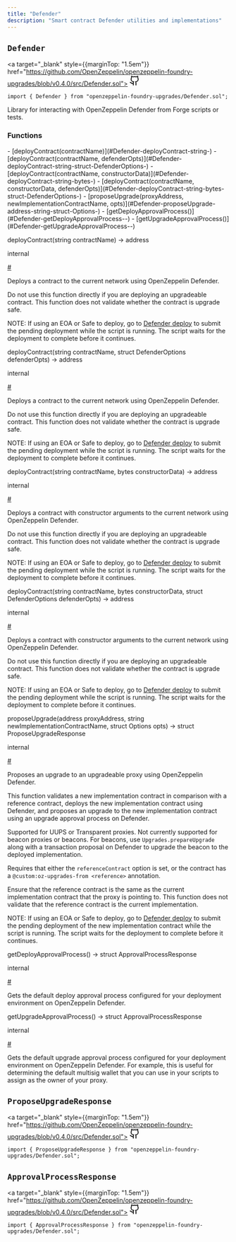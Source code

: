 ```yaml
---
title: "Defender"
description: "Smart contract Defender utilities and implementations"
---
```


<a id="Defender"></a>

<div style={{marginTop: "4em"}} className="w-full flex flex-row items-center justify-between">

## `Defender` 

<a target="_blank" style={{marginTop: "1.5em"}} href="https://github.com/OpenZeppelin/openzeppelin-foundry-upgrades/blob/v0.4.0/src/Defender.sol">
<svg xmlns="http://www.w3.org/2000/svg" width="24" height="24" viewBox="0 0 24 24" fill="none" stroke="currentColor" stroke-width="2" stroke-linecap="round" stroke-linejoin="round" class="lucide lucide-github-icon lucide-github"><path d="M15 22v-4a4.8 4.8 0 0 0-1-3.5c3 0 6-2 6-5.5.08-1.25-.27-2.48-1-3.5.28-1.15.28-2.35 0-3.5 0 0-1 0-3 1.5-2.64-.5-5.36-.5-8 0C6 2 5 2 5 2c-.3 1.15-.3 2.35 0 3.5A5.403 5.403 0 0 0 4 9c0 3.5 3 5.5 6 5.5-.39.49-.68 1.05-.85 1.65-.17.6-.22 1.23-.15 1.85v4"/><path d="M9 18c-4.51 2-5-2-7-2"/></svg>
</a>

</div>

```solidity
import { Defender } from "openzeppelin-foundry-upgrades/Defender.sol";
```

Library for interacting with OpenZeppelin Defender from Forge scripts or tests.

<div className="bg-secondary p-4 rounded-md mb-6">
<h3 style={{ marginTop: "0"}}>Functions</h3>
<div className="font-mono">
- [deployContract(contractName)](#Defender-deployContract-string-)
- [deployContract(contractName, defenderOpts)](#Defender-deployContract-string-struct-DefenderOptions-)
- [deployContract(contractName, constructorData)](#Defender-deployContract-string-bytes-)
- [deployContract(contractName, constructorData, defenderOpts)](#Defender-deployContract-string-bytes-struct-DefenderOptions-)
- [proposeUpgrade(proxyAddress, newImplementationContractName, opts)](#Defender-proposeUpgrade-address-string-struct-Options-)
- [getDeployApprovalProcess()](#Defender-getDeployApprovalProcess--)
- [getUpgradeApprovalProcess()](#Defender-getUpgradeApprovalProcess--)
</div>
</div>

<a id="Defender-deployContract-string-"></a>

<div className="border rounded-md mb-4">
<div className="bg-secondary flex w-full justify-between px-4">
<p className="font-bold text-sm font-mono">deployContract(string contractName) → address</p>
<div className="flex flex-row items-center gap-2">
<p className="font-light text-sm">internal</p>
<a className="peer" data-card href="Defender-deployContract-string-">#</a>
</div>
</div>
<div className="px-4">

Deploys a contract to the current network using OpenZeppelin Defender.

<Callout type="warn">
Do not use this function directly if you are deploying an upgradeable contract. This function does not validate whether the contract is upgrade safe.
</Callout>

NOTE: If using an EOA or Safe to deploy, go to [Defender deploy](https://defender.openzeppelin.com/v2/#/deploy) to submit the pending deployment while the script is running.
The script waits for the deployment to complete before it continues.

</div>
</div>

<a id="Defender-deployContract-string-struct-DefenderOptions-"></a>

<div className="border rounded-md mb-4">
<div className="bg-secondary flex w-full justify-between px-4">
<p className="font-bold text-sm font-mono">deployContract(string contractName, struct DefenderOptions defenderOpts) → address</p>
<div className="flex flex-row items-center gap-2">
<p className="font-light text-sm">internal</p>
<a className="peer" data-card href="Defender-deployContract-string-struct-DefenderOptions-">#</a>
</div>
</div>
<div className="px-4">

Deploys a contract to the current network using OpenZeppelin Defender.

<Callout type="warn">
Do not use this function directly if you are deploying an upgradeable contract. This function does not validate whether the contract is upgrade safe.
</Callout>

NOTE: If using an EOA or Safe to deploy, go to [Defender deploy](https://defender.openzeppelin.com/v2/#/deploy) to submit the pending deployment while the script is running.
The script waits for the deployment to complete before it continues.

</div>
</div>

<a id="Defender-deployContract-string-bytes-"></a>

<div className="border rounded-md mb-4">
<div className="bg-secondary flex w-full justify-between px-4">
<p className="font-bold text-sm font-mono">deployContract(string contractName, bytes constructorData) → address</p>
<div className="flex flex-row items-center gap-2">
<p className="font-light text-sm">internal</p>
<a className="peer" data-card href="Defender-deployContract-string-bytes-">#</a>
</div>
</div>
<div className="px-4">

Deploys a contract with constructor arguments to the current network using OpenZeppelin Defender.

<Callout type="warn">
Do not use this function directly if you are deploying an upgradeable contract. This function does not validate whether the contract is upgrade safe.
</Callout>

NOTE: If using an EOA or Safe to deploy, go to [Defender deploy](https://defender.openzeppelin.com/v2/#/deploy) to submit the pending deployment while the script is running.
The script waits for the deployment to complete before it continues.

</div>
</div>

<a id="Defender-deployContract-string-bytes-struct-DefenderOptions-"></a>

<div className="border rounded-md mb-4">
<div className="bg-secondary flex w-full justify-between px-4">
<p className="font-bold text-sm font-mono">deployContract(string contractName, bytes constructorData, struct DefenderOptions defenderOpts) → address</p>
<div className="flex flex-row items-center gap-2">
<p className="font-light text-sm">internal</p>
<a className="peer" data-card href="Defender-deployContract-string-bytes-struct-DefenderOptions-">#</a>
</div>
</div>
<div className="px-4">

Deploys a contract with constructor arguments to the current network using OpenZeppelin Defender.

<Callout type="warn">
Do not use this function directly if you are deploying an upgradeable contract. This function does not validate whether the contract is upgrade safe.
</Callout>

NOTE: If using an EOA or Safe to deploy, go to [Defender deploy](https://defender.openzeppelin.com/v2/#/deploy) to submit the pending deployment while the script is running.
The script waits for the deployment to complete before it continues.

</div>
</div>

<a id="Defender-proposeUpgrade-address-string-struct-Options-"></a>

<div className="border rounded-md mb-4">
<div className="bg-secondary flex w-full justify-between px-4">
<p className="font-bold text-sm font-mono">proposeUpgrade(address proxyAddress, string newImplementationContractName, struct Options opts) → struct ProposeUpgradeResponse</p>
<div className="flex flex-row items-center gap-2">
<p className="font-light text-sm">internal</p>
<a className="peer" data-card href="Defender-proposeUpgrade-address-string-struct-Options-">#</a>
</div>
</div>
<div className="px-4">

Proposes an upgrade to an upgradeable proxy using OpenZeppelin Defender.

This function validates a new implementation contract in comparison with a reference contract, deploys the new implementation contract using Defender,
and proposes an upgrade to the new implementation contract using an upgrade approval process on Defender.

Supported for UUPS or Transparent proxies. Not currently supported for beacon proxies or beacons.
For beacons, use `Upgrades.prepareUpgrade` along with a transaction proposal on Defender to upgrade the beacon to the deployed implementation.

Requires that either the `referenceContract` option is set, or the contract has a `@custom:oz-upgrades-from <reference>` annotation.

<Callout type="warn">
Ensure that the reference contract is the same as the current implementation contract that the proxy is pointing to.
This function does not validate that the reference contract is the current implementation.
</Callout>

NOTE: If using an EOA or Safe to deploy, go to [Defender deploy](https://defender.openzeppelin.com/v2/#/deploy) to submit the pending deployment of the new implementation contract while the script is running.
The script waits for the deployment to complete before it continues.

</div>
</div>

<a id="Defender-getDeployApprovalProcess--"></a>

<div className="border rounded-md mb-4">
<div className="bg-secondary flex w-full justify-between px-4">
<p className="font-bold text-sm font-mono">getDeployApprovalProcess() → struct ApprovalProcessResponse</p>
<div className="flex flex-row items-center gap-2">
<p className="font-light text-sm">internal</p>
<a className="peer" data-card href="Defender-getDeployApprovalProcess--">#</a>
</div>
</div>
<div className="px-4">

Gets the default deploy approval process configured for your deployment environment on OpenZeppelin Defender.

</div>
</div>

<a id="Defender-getUpgradeApprovalProcess--"></a>

<div className="border rounded-md mb-4">
<div className="bg-secondary flex w-full justify-between px-4">
<p className="font-bold text-sm font-mono">getUpgradeApprovalProcess() → struct ApprovalProcessResponse</p>
<div className="flex flex-row items-center gap-2">
<p className="font-light text-sm">internal</p>
<a className="peer" data-card href="Defender-getUpgradeApprovalProcess--">#</a>
</div>
</div>
<div className="px-4">

Gets the default upgrade approval process configured for your deployment environment on OpenZeppelin Defender.
For example, this is useful for determining the default multisig wallet that you can use in your scripts to assign as the owner of your proxy.

</div>
</div>

<a id="ProposeUpgradeResponse"></a>

<div style={{marginTop: "4em"}} className="w-full flex flex-row items-center justify-between">

## `ProposeUpgradeResponse` 

<a target="_blank" style={{marginTop: "1.5em"}} href="https://github.com/OpenZeppelin/openzeppelin-foundry-upgrades/blob/v0.4.0/src/Defender.sol">
<svg xmlns="http://www.w3.org/2000/svg" width="24" height="24" viewBox="0 0 24 24" fill="none" stroke="currentColor" stroke-width="2" stroke-linecap="round" stroke-linejoin="round" class="lucide lucide-github-icon lucide-github"><path d="M15 22v-4a4.8 4.8 0 0 0-1-3.5c3 0 6-2 6-5.5.08-1.25-.27-2.48-1-3.5.28-1.15.28-2.35 0-3.5 0 0-1 0-3 1.5-2.64-.5-5.36-.5-8 0C6 2 5 2 5 2c-.3 1.15-.3 2.35 0 3.5A5.403 5.403 0 0 0 4 9c0 3.5 3 5.5 6 5.5-.39.49-.68 1.05-.85 1.65-.17.6-.22 1.23-.15 1.85v4"/><path d="M9 18c-4.51 2-5-2-7-2"/></svg>
</a>

</div>

```solidity
import { ProposeUpgradeResponse } from "openzeppelin-foundry-upgrades/Defender.sol";
```

<a id="ApprovalProcessResponse"></a>

<div style={{marginTop: "4em"}} className="w-full flex flex-row items-center justify-between">

## `ApprovalProcessResponse` 

<a target="_blank" style={{marginTop: "1.5em"}} href="https://github.com/OpenZeppelin/openzeppelin-foundry-upgrades/blob/v0.4.0/src/Defender.sol">
<svg xmlns="http://www.w3.org/2000/svg" width="24" height="24" viewBox="0 0 24 24" fill="none" stroke="currentColor" stroke-width="2" stroke-linecap="round" stroke-linejoin="round" class="lucide lucide-github-icon lucide-github"><path d="M15 22v-4a4.8 4.8 0 0 0-1-3.5c3 0 6-2 6-5.5.08-1.25-.27-2.48-1-3.5.28-1.15.28-2.35 0-3.5 0 0-1 0-3 1.5-2.64-.5-5.36-.5-8 0C6 2 5 2 5 2c-.3 1.15-.3 2.35 0 3.5A5.403 5.403 0 0 0 4 9c0 3.5 3 5.5 6 5.5-.39.49-.68 1.05-.85 1.65-.17.6-.22 1.23-.15 1.85v4"/><path d="M9 18c-4.51 2-5-2-7-2"/></svg>
</a>

</div>

```solidity
import { ApprovalProcessResponse } from "openzeppelin-foundry-upgrades/Defender.sol";
```


